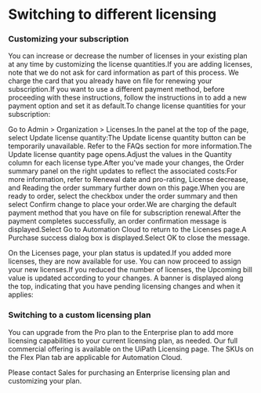 ﻿# Switching to different licensing


### Customizing your subscription

You can increase or decrease the number of licenses in your existing plan at any time by customizing the license quantities.If you are adding licenses, note that we do not ask for card information as part of this process. We charge the card that you already have on file for renewing your subscription.If you want to use a different payment method, before proceeding with these instructions, follow the instructions in  to add a new payment option and set it as default.To change license quantities for your subscription:

Go to Admin > Organization > Licenses.In the panel at the top of the page, select Update license quantity:The Update license quantity button can be temporarily unavailable. Refer to the FAQs section for more information.The Update license quantity page opens.Adjust the values in the Quantity column for each license type.After you've made your changes, the Order summary panel on the right updates to reflect the associated costs:For more information, refer to Renewal date and pro-rating, License decrease, and Reading the order summary further down on this page.When you are ready to order, select the checkbox under the order summary and then select Confirm change to place your order.We are charging the default payment method that you have on file for subscription renewal.After the payment completes successfully, an order confirmation message is displayed.Select Go to Automation Cloud to return to the Licenses page.A Purchase success dialog box is displayed.Select OK to close the message.

On the Licenses page, your plan status is updated.If you added more licenses, they are now available for use. You can now proceed to assign your new licenses.If you reduced the number of licenses, the Upcoming bill value is updated according to your changes. A banner is displayed along the top, indicating that you have pending licensing changes and when it applies:


### Switching to a custom licensing plan

You can upgrade from the Pro plan to the Enterprise plan to add more licensing capabilities to your current licensing plan, as needed. Our full commercial offering is available on the UiPath Licensing page. The SKUs on the Flex Plan tab are applicable for Automation Cloud.

Please contact Sales for purchasing an Enterprise licensing plan and customizing your plan.

